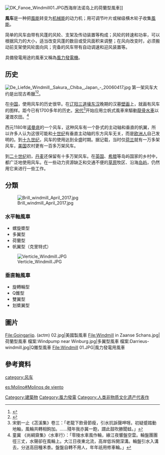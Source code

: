 [[File:DK_Fanoe_Windmill01.JPG|thumb]]西海岸法诺岛上的荷蘭型風車]]

'''風车'''是一种把[[風能|風能]]转变为[[机械能|机械能]]的动力机；用可调节叶片或梯级横木轮子收集[[風能|風能]]。

简单的风车由带有风蓬的风轮、支架及传动装置等构成；风轮的转速和功率，可以根据风力的大小，适当改变风蓬的数目或受风面积来调整；在风向改变时，必须搬动前支架使风轮面向风；完备的风车带有自动调速和迎风装置等。

具備發電用途的風車又稱為[[風力發電機|風力發電機]]。

== 历史 ==
[[File:De_Liefde_Windmill,_Sakura,_Chiba,_Japan_-_20060417.jpg|thumb]]
第一架风车大约是出现古希臘<ref>{{Cite journal|title=Mill|url=https://www.thefreedictionary.com/Mill|journal=The Free Dictionary}}</ref><ref>{{Cite web|title=Windmill definition stating that a windmill is a mill or machine operated by the wind|url=http://www.merriam-webster.com/dictionary/windmill|accessdate=2012-08-10|archiveurl=https://web.archive.org/web/20190106224949/https://www.merriam-webster.com/dictionary/windmill|archivedate=2019-01-06|dead-url=no}}</ref>。

在[[中国|中国]]，使用风车的历史很早。在[[辽阳市|辽阳]][[三道壕|三道壕]][[东汉|东汉]]晚期的汉墓[[壁画|壁画]]上，就画有风车的图样。距今已有1700多年的历史。[[宋朝|宋代]]<ref>宋劉一止《苫溪集》卷三：「老龍下飲骨節瘦，引水抗訴聲呷呀。初疑蹙踏動地軸，風輪共轉相鉤加。……殘年我亦冀一飽，謂此鼓吹勝聞蛙。」</ref>开始应用立帆式風車來驅動[[龍骨水車|龍骨水車]]以灌溉农田。<ref>童冀 《尚綱齋集》〈水車行〉：「零陵水車風作輪，緣江夜響盤空雲。輪盤團團徑三丈，水聲卻在風輪上。大江日夜東北流，高岸低坼開深溝。輪盤引水入溝去，分送高田種禾黍。盤盤自轉不用人，年年祇用修車輪。」 </ref>

西元1180年[[诺曼底|诺曼底]]的一个风车，这种风车有一个卧式的主动轴和垂直的帆翼，所以许多人认为这很可能和[[10世纪|十世纪]]有垂直主动轴的东方风车无关，而是[[欧洲人|欧洲人]]自己发明的。到[[19世纪|十九世纪]]，风车的使用达到全盛时期。据记载，当时仅[[荷兰|荷兰]]就有一万多架风车，[[美国|美国]]农村更有一百多万架风车。

到[[20世纪|二十世纪]]初，[[丹麦|丹麦]]还保留有十多万架风车。在[[英国|英国]]、[[希腊|希腊]]等岛屿国家的乡村中，都广泛地使用风车。在一些动力资源缺乏和交通不便的[[草原|草原]]牧区、沿海[[岛屿|岛屿]]，仍然用它来进行一些工作。

== 分類 ==
[[File:Brill_windmill_April_2017.jpg|thumb]]
=== 水平軸風車 ===
* 螺旋槳型
* 多翼型
* 荷蘭型
* 帆翼型（克里特式）
[[File:Verticle_Windmill.JPG|thumb]]

=== 垂直軸風車 ===
* 旋轉輪型
* Q錐型
* 雙翼型
* 划槳翼型

== 圖片 ==
{{commons|windmill}}
<gallery>
File:Goingarijp. (actm) 02.jpg|美國製風車
File:Windmill in Zaanse Schans.jpg|荷蘭型風車
檔案:Windpump near Winburg.jpg|多翼型風車
檔案:Darrieus-windmill.jpg|Q錐型風車
File:Windmill 01.JPG|風力發電用風車
</gallery>

==參考資料==
{{reflist}}

{{Authority control}}
[[category:风车|category:风车]]
[[Category:建築物|Category:建築物]]
[[Category:風力發電|Category:風力發電]]
[[Category:人类非物质文化遗产代表作|Category:人类非物质文化遗产代表作]]

[[es:Molino#Molinos_de_viento|es:Molino#Molinos de viento]]